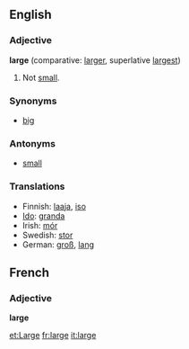 ==English==

===Adjective===
'''large'''  (comparative: [[larger]], superlative [[largest]])
#Not [[small]].

===Synonyms===
*[[big]]

===Antonyms===
*[[small]]

=== Translations ===
*Finnish: [[laaja]], [[iso]]
*[[Ido]]: [[granda]]
*Irish: [[mór]]
*Swedish: [[stor]]
*German: [[groß]], [[lang]]

==French==
===Adjective===
'''large'''

[[et:Large]]
[[fr:large]]
[[it:large]]